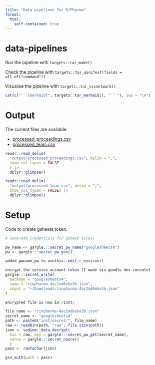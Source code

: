 ```yaml
---
title: "Data pipelines for R/Pharma"
format: 
  html:
    self-contained: true
---
```



# data-pipelines

Run the pipeline with `targets::tar_make()`

Check the pipeline with `targets::tar_manifest(fields = all_of("command"))`

Visualise the pipeline with `targets::tar_visnetwork()`

```r
cat(c("```{mermaid}", targets::tar_mermaid(), "```"), sep = "\n")
```

# Output

The current files are available

* [processed_proceedings.csv](output/processed_proceedings.csv)
* [processed_team.csv](output/processed_team.csv)

```r
readr::read_delim(
  "output/processed_proceedings.csv", delim = ";",
  show_col_types = FALSE
  ) |>
  dplyr::glimpse()
```

```r
readr::read_delim(
  "output/processed_team.csv", delim = ";",
  show_col_types = FALSE) |>
  dplyr::glimpse()
```

# Setup

Code to create gsheets token.

```r
# Generate credentials for gsheet access

pw_name <- gargle:::secret_pw_name("googlesheets4")
pw <- gargle:::secret_pw_gen()

added pwname_pw to usethis::edit_r_environ()

encrypt the service account token (I made via goodle dev console)
gargle:::secret_write(
  package = "googlesheets4",
  name = "rinpharma-4ac2ad6eba3b.json",
  input = "~/Downloads/rinpharma-4ac2ad6eba3b.json"
)

encrypted file is now in /inst/

file_name <- "rinpharma-4ac2ad6eba3b.json"
secret_name <- "googlesheets4"
path <- paste0("inst/secret/", file_name)
raw <- readBin(path, "raw", file.size(path))
json <- sodium::data_decrypt(
  bin = raw, key = gargle:::secret_pw_get(secret_name), 
  nonce = gargle:::secret_nonce()
  )
pass <- rawToChar(json)

gs4_auth(path = pass)
```